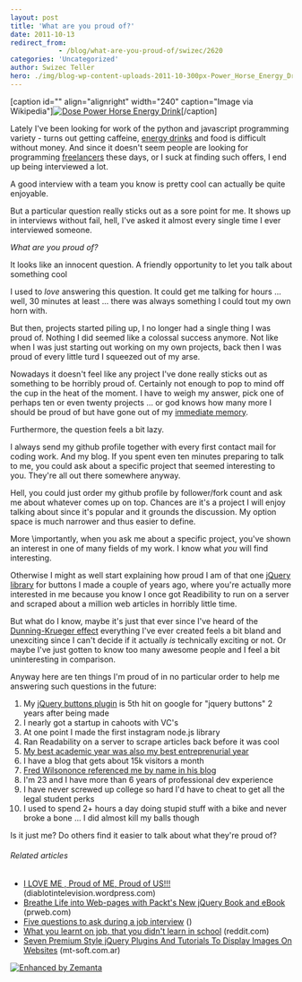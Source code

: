 ```yaml
---
layout: post
title: 'What are you proud of?'
date: 2011-10-13
redirect_from: 
            - /blog/what-are-you-proud-of/swizec/2620
categories: 'Uncategorized'
author: Swizec Teller
hero: ./img/blog-wp-content-uploads-2011-10-300px-Power_Horse_Energy_Drink3.jpg
---
```

\[caption id="" align="alignright" width="240" caption="Image via Wikipedia"][![Dose Power Horse Energy Drink](./img/blog-wp-content-uploads-2011-10-300px-Power_Horse_Energy_Drink3.jpg "Dose Power Horse Energy Drink")](http://commons.wikipedia.org/wiki/File:Power_Horse_Energy_Drink.jpg)\[/caption]



Lately I've been looking for work of the python and javascript programming variety - turns out getting caffeine, [energy drinks](http://en.wikipedia.org/wiki/Energy_drink "Energy drink") and food is difficult without money. And since it doesn't seem people are looking for programming [freelancers](http://en.wikipedia.org/wiki/Freelancer "Freelancer") these days, or I suck at finding such offers, I end up being interviewed a lot.



A good interview with a team you know is pretty cool can actually be quite enjoyable.



But a particular question really sticks out as a sore point for me. It shows up in interviews without fail, hell, I've asked it almost every single time I ever interviewed someone.



_What are you proud of?_



It looks like an innocent question. A friendly opportunity to let you talk about something cool



I used to _love_ answering this question. It could get me talking for hours ... well, 30 minutes at least ... there was always something I could tout my own horn with.



But then, projects started piling up, I no longer had a single thing I was proud of. Nothing I did seemed like a colossal success anymore. Not like when I was just starting out working on my own projects, back then I was proud of every little turd I squeezed out of my arse.



Nowadays it doesn't feel like any project I've done really sticks out as something to be horribly proud of. Certainly not enough to pop to mind off the cup in the heat of the moment. I have to weigh my answer, pick one of perhaps ten or even twenty projects ... or god knows how many more I should be proud of but have gone out of my [immediate memory](http://en.wikipedia.org/wiki/Working_memory "Working memory").



Furthermore, the question feels a bit lazy.



I always send my github profile together with every first contact mail for coding work. And my blog. If you spent even ten minutes preparing to talk to me, you could ask about a specific project that seemed interesting to you. They're all out there somewhere anyway.



Hell, you could just order my github profile by follower/fork count and ask me about whatever comes up on top. Chances are it's a project I will enjoy talking about since it's popular and it grounds the discussion. My option space is much narrower and thus easier to define.



More \\importantly, when you ask me about a specific project, you've shown an interest in one of many fields of my work. I know what _you_ will find interesting.



Otherwise I might as well start explaining how proud I am of that one [jQuery library](http://jquery.com/ "JQuery") for buttons I made a couple of years ago, where you're actually more interested in me because you know I once got Readibility to run on a server and scraped about a million web articles in horribly little time.



But what do I know, maybe it's just that ever since I've heard of the [Dunning-Krueger effect](http://en.wikipedia.org/wiki/Dunning%E2%80%93Kruger_effect "Dunning–Kruger effect") everything I've ever created feels a bit bland and unexciting since I can't decide if it actually _is_ technically exciting or not. Or maybe I've just gotten to know too many awesome people and I feel a bit uninteresting in comparison.



Anyway here are ten things I'm proud of in no particular order to help me answering such questions in the future:

1. My [jQuery buttons plugin](http://swizec.com/code/styledButton/) is 5th hit on google for "jquery buttons" 2 years after being made
2. I nearly got a startup in cahoots with VC's
3. At one point I made the first instagram node.js library
4. Ran Readability on a server to scrape articles back before it was cool
5. [My best academic year was also my best entreprenurial year](http://swizec.com/blog/doing-a-startup-taught-me-the-value-of-staying-in-school/swizec/1819 "Doing a startup taught me the value of staying in school")
6. I have a blog that gets about 15k visitors a month
7. [Fred Wilson](http://www.avc.com/ "Fred Wilson")[once referenced me by name in his blog](http://www.avc.com/a_vc/2010/09/ping.html)
8. I'm 23 and I have more than 6 years of professional dev experience
9. I have never screwed up college so hard I'd have to cheat to get all the legal student perks
10. I used to spend 2+ hours a day doing stupid stuff with a bike and never broke a bone ... I did almost kill my balls though

Is it just me? Do others find it easier to talk about what they're proud of?

###### Related articles

- [I LOVE ME , Proud of ME, Proud of US!!!](http://diablotintelevision.wordpress.com/2011/09/06/i-love-me-proud-of-me-proud-of-us/) (diablotintelevision.wordpress.com)
- [Breathe Life into Web-pages with Packt's New jQuery Book and eBook](http://www.prweb.com/releases/2011/10/prweb8856078.htm) (prweb.com)
- [Five questions to ask during a job interview](http://www.ksl.com?nid=148&sid=16958094&s_cid=rss-148) ()
- [What you learnt on job, that you didn't learn in school](http://www.reddit.com/r/coding/comments/ksq7m/first_programming_job_what_did_you_learn_on_the/) (reddit.com)
- [Seven Premium Style jQuery Plugins And Tutorials To Display Images On Websites](http://www.mt-soft.com.ar/2011/10/12/seven-premium-style-jquery-plugins-and-tutorials-to-display-images-on-websites/) (mt-soft.com.ar)

[![Enhanced by Zemanta](http://img.zemanta.com/zemified_e.png?x-id=7de9171c-aa1f-48a7-a3c7-1deb4f49d342)](http://www.zemanta.com/ "Enhanced by Zemanta")